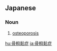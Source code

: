 ==Japanese==
{{ja-kanjitab|こつ|そ|しょう|しょう|yomi=o}}

===Noun===
{{ja-noun|こつそしょうしょう}}

# {{lb|ja|pathology|sort=こつそしょうしょう}} [[osteoporosis]]

[[hu:骨粗鬆症]]
[[ja:骨粗鬆症]]
